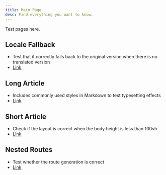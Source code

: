 ```yaml
---
title: Main Page
desc: Find everything you want to know.
---
```


Test pages here.

## Locale Fallback

-   Test that it correctly falls back to the original version when there is no translated version
-   [Link](../test-fallback-locale/)

## Long Article

-   Includes commonly used styles in Markdown to test typesetting effects
-   [Link](../test-long/)

## Short Article

-   Check if the layout is correct when the body height is less than 100vh
-   [Link](../test-short/)

## Nested Routes

-   Test whether the route generation is correct
-   [Link](../test-nested/)
